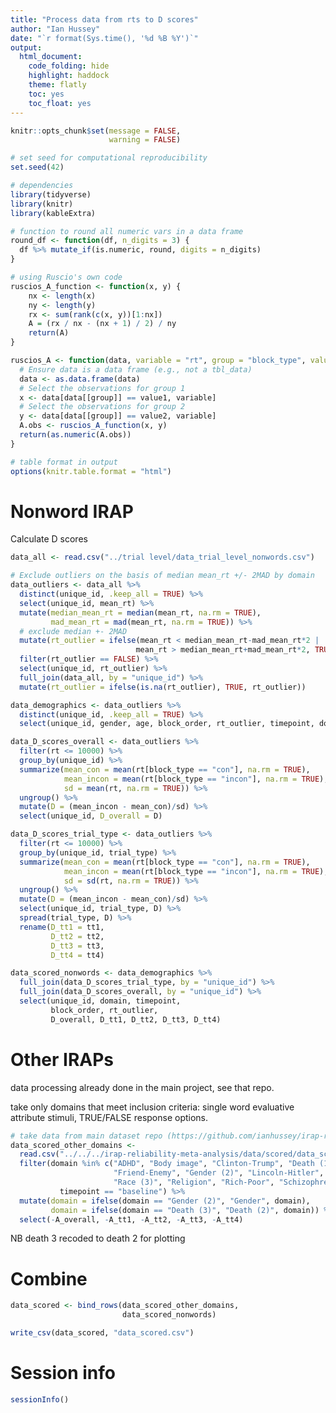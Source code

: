 ```yaml
---
title: "Process data from rts to D scores"
author: "Ian Hussey"
date: "`r format(Sys.time(), '%d %B %Y')`"
output:
  html_document:
    code_folding: hide
    highlight: haddock
    theme: flatly
    toc: yes
    toc_float: yes
---
```


```r
knitr::opts_chunk$set(message = FALSE,
                      warning = FALSE)
```

```r

# set seed for computational reproducibility
set.seed(42)

# dependencies
library(tidyverse)
library(knitr)
library(kableExtra)

# function to round all numeric vars in a data frame
round_df <- function(df, n_digits = 3) {
  df %>% mutate_if(is.numeric, round, digits = n_digits)
}

# using Ruscio's own code
ruscios_A_function <- function(x, y) {
    nx <- length(x)
    ny <- length(y)
    rx <- sum(rank(c(x, y))[1:nx])
    A = (rx / nx - (nx + 1) / 2) / ny
    return(A)
}

ruscios_A <- function(data, variable = "rt", group = "block_type", value1 = "incon", value2 = "con") {
  # Ensure data is a data frame (e.g., not a tbl_data)
  data <- as.data.frame(data)
  # Select the observations for group 1
  x <- data[data[[group]] == value1, variable]
  # Select the observations for group 2
  y <- data[data[[group]] == value2, variable]
  A.obs <- ruscios_A_function(x, y)
  return(as.numeric(A.obs))
}

# table format in output
options(knitr.table.format = "html") 

```

# Nonword IRAP

Calculate D scores

```r

data_all <- read.csv("../trial level/data_trial_level_nonwords.csv") 

# Exclude outliers on the basis of median mean_rt +/- 2MAD by domain
data_outliers <- data_all %>%
  distinct(unique_id, .keep_all = TRUE) %>%
  select(unique_id, mean_rt) %>%
  mutate(median_mean_rt = median(mean_rt, na.rm = TRUE),
         mad_mean_rt = mad(mean_rt, na.rm = TRUE)) %>%
  # exclude median +- 2MAD
  mutate(rt_outlier = ifelse(mean_rt < median_mean_rt-mad_mean_rt*2 |
                            mean_rt > median_mean_rt+mad_mean_rt*2, TRUE, FALSE)) %>%
  filter(rt_outlier == FALSE) %>%
  select(unique_id, rt_outlier) %>%
  full_join(data_all, by = "unique_id") %>%
  mutate(rt_outlier = ifelse(is.na(rt_outlier), TRUE, rt_outlier))

data_demographics <- data_outliers %>%
  distinct(unique_id, .keep_all = TRUE) %>%
  select(unique_id, gender, age, block_order, rt_outlier, timepoint, domain)

data_D_scores_overall <- data_outliers %>%
  filter(rt <= 10000) %>%
  group_by(unique_id) %>%
  summarize(mean_con = mean(rt[block_type == "con"], na.rm = TRUE),
            mean_incon = mean(rt[block_type == "incon"], na.rm = TRUE),
            sd = mean(rt, na.rm = TRUE)) %>%
  ungroup() %>%
  mutate(D = (mean_incon - mean_con)/sd) %>%
  select(unique_id, D_overall = D) 

data_D_scores_trial_type <- data_outliers %>%
  filter(rt <= 10000) %>%
  group_by(unique_id, trial_type) %>%
  summarize(mean_con = mean(rt[block_type == "con"], na.rm = TRUE),
            mean_incon = mean(rt[block_type == "incon"], na.rm = TRUE),
            sd = sd(rt, na.rm = TRUE)) %>%
  ungroup() %>%
  mutate(D = (mean_incon - mean_con)/sd) %>%
  select(unique_id, trial_type, D) %>%
  spread(trial_type, D) %>%
  rename(D_tt1 = tt1,
         D_tt2 = tt2,
         D_tt3 = tt3,
         D_tt4 = tt4) 

data_scored_nonwords <- data_demographics %>%
  full_join(data_D_scores_trial_type, by = "unique_id") %>%
  full_join(data_D_scores_overall, by = "unique_id") %>%
  select(unique_id, domain, timepoint, 
         block_order, rt_outlier, 
         D_overall, D_tt1, D_tt2, D_tt3, D_tt4)

```

# Other IRAPs

data processing already done in the main project, see that repo.

take only domains that meet inclusion criteria: single word evaluative attribute stimuli, TRUE/FALSE response options.

```r

# take data from main dataset repo (https://github.com/ianhussey/irap-reliability-meta-analysis)
data_scored_other_domains <- 
  read.csv("../../../irap-reliability-meta-analysis/data/scored/data_scored.csv") %>%
  filter(domain %in% c("ADHD", "Body image", "Clinton-Trump", "Death (1)", "Death (3)",
                       "Friend-Enemy", "Gender (2)", "Lincoln-Hitler", "PTSD", "Race (1)", "Race (2)",
                       "Race (3)", "Religion", "Rich-Poor", "Schizophrenia", "Hunger") & 
           timepoint == "baseline") %>%
  mutate(domain = ifelse(domain == "Gender (2)", "Gender", domain),
         domain = ifelse(domain == "Death (3)", "Death (2)", domain)) %>%
  select(-A_overall, -A_tt1, -A_tt2, -A_tt3, -A_tt4)

```

NB death 3 recoded to death 2 for plotting

# Combine

```r

data_scored <- bind_rows(data_scored_other_domains, 
                         data_scored_nonwords)

write_csv(data_scored, "data_scored.csv")

```

# Session info

```r

sessionInfo()

```


